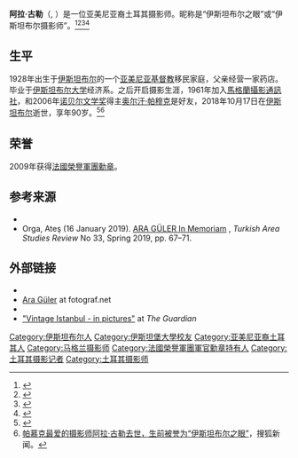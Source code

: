{{Infobox person
| name                      = 阿拉·古勒<br>Ara Güler
| image                     = Ara Guler.JPG
| image_size                =
| alt                       =
| caption                   =
| native_name               = Արա ԿիւլԷր
| birth_name                =
| birth_date                = {{Birth date|df=yes|1928|08|16}}
| birth_place               = {{TUR}}[[伊斯坦布尔|伊斯坦布尔]]
| resting_place_coordinates = <!-- {{coord|LAT|LONG|display=inline,title}} -->
| citizenship               = 
| other_names               =
| death_date                = {{Death date and age|df=yes|2018|10|17|1928|8|16}}
| death_place               = {{TUR}}[[伊斯坦布尔|伊斯坦布尔]]
| known_for                 =
| education                 =
| alma_mater                =
| employer                  =
| occupation                = [[摄影记者|摄影记者]]
| years_active              =
| home_town                 =
| title                     =
| term                      =
| spouse                    = {{marriage|Suna Güler|1984|2010|reason=died}}
| awards                    = [[法國榮譽軍團勳章|法國榮譽軍團勳章]]
| website                   = {{URL|www.araguler.com.tr}}
}}
'''阿拉·古勒'''（{{lang-en|Ara Güler}}, {{bd|1928年|8月16日|2018年|10月17日|catIdx=Güler}}）是一位亚美尼亚裔土耳其摄影师。昵称是“伊斯坦布尔之眼”或“伊斯坦布尔摄影师”。<ref>{{cite news|accessdate=18 October 2018|title='Eye of Istanbul' Ara Guler dies at 90|url=https://www.bbc.com/news/world-europe-45899844|newspaper=BBC News|date=18 October 2018|via=BBC News|archive-date=2020-11-09|archive-url=https://web.archive.org/web/20201109084757/https://www.bbc.com/news/world-europe-45899844|dead-url=no}}</ref><ref name="guardian-larson">{{cite web|first1=Vanessa H.|last1=Larson|accessdate=18 October 2018|title=Photography of Ara Güler captures a forgotten Turkey|url=https://www.theguardian.com/artanddesign/2014/feb/04/ara-guler-anatolia-exhibition-photography-turkey|date=4 February 2014|website=The Guardian|archive-date=2021-04-21|archive-url=https://web.archive.org/web/20210421100415/https://www.theguardian.com/artanddesign/2014/feb/04/ara-guler-anatolia-exhibition-photography-turkey|dead-url=no}}</ref><ref name="ag">{{Cite web |url=http://www.araguler.com.tr/ |publisher=Ara Güler |title=Ara Güler Kimdir? |language=tr |accessdate=4 December 2009 |archive-date=2021-05-23 |archive-url=https://web.archive.org/web/20210523034110/http://www.araguler.com.tr/ |dead-url=no }}</ref><ref>{{cite news|last=Kettmann|first=Steve|title=A Photo Show on a Pogrom 50 Years Ago Is Itself Attacked by a Mob|url=https://www.nytimes.com/2005/09/24/arts/extra/24pogr.html?_r=0|accessdate=23 February 2013|newspaper=The New York Times|date=25 September 2005|archive-date=2020-05-29|archive-url=https://web.archive.org/web/20200529200950/https://www.nytimes.com/2005/09/24/arts/extra/a-photo-show-on-a-pogrom-50-years-ago-is-itself-attacked-by-a-mob.html|dead-url=no}}</ref>

==生平==
1928年出生于[[伊斯坦布尔|伊斯坦布尔]]的一个[[亚美尼亚|亚美尼亚]][[基督教|基督教]]移民家庭，父亲经营一家药店。毕业于[[伊斯坦布尔大学|伊斯坦布尔大学]]经济系。之后开启摄影生涯，1961年加入[[馬格蘭攝影通訊社|馬格蘭攝影通訊社]]，和2006年[[诺贝尔文学奖|诺贝尔文学奖]]得主[[奥尔汗·帕穆克|奥尔汗·帕穆克]]是好友，2018年10月17日在[[伊斯坦布尔|伊斯坦布尔]]逝世，享年90岁。<ref name="dailysabah">{{cite news|accessdate=18 October 2018|title=Legendary Turkish photographer Ara Güler loses battle for life at 90|url=https://www.dailysabah.com/turkey/2018/10/17/legendary-turkish-photographer-ara-guler-loses-battle-for-life-at-90|newspaper=[[Daily_Sabah|Daily Sabah]]|archive-date=2018-10-18|archive-url=https://web.archive.org/web/20181018122306/https://www.dailysabah.com/turkey/2018/10/17/legendary-turkish-photographer-ara-guler-loses-battle-for-life-at-90|dead-url=no}}</ref><ref>[https://www.sohu.com/a/270118291_114988 帕慕克最爱的摄影师阿拉·古勒去世，生前被誉为“伊斯坦布尔之眼”]，搜狐新闻。</ref>

==荣誉==
2009年获得[[法國榮譽軍團勳章|法國榮譽軍團勳章]]。

==参考来源==
{{Reflist}}
* {{cite news | accessdate = 5 November 2018 | date = 1 November 2018 | work = The New York Times | url = https://www.nytimes.com/2018/11/01/opinion/orhan-pamuk-ara-guler-istanbul.html | first = Orhan | last = Pamuk | title = I Like Your Photographs Because They Are Beautiful | archive-date = 2020-11-25 | archive-url = https://web.archive.org/web/20201125023215/https://www.nytimes.com/2018/11/01/opinion/orhan-pamuk-ara-guler-istanbul.html | dead-url = no }}
*Orga, Ateş (16 January 2019). [http://batas.org.uk/wp-content/uploads/2019/04/TASR-No33.pdf ARA GÜLER In Memoriam] {{Wayback|url=http://batas.org.uk/wp-content/uploads/2019/04/TASR-No33.pdf |date=20190518125916 }}, ''Turkish Area Studies Review'' No 33, Spring 2019, pp. 67–71.

==外部链接==
* {{Official website|www.araguler.com.tr}}
* [http://www.fotograf.net/araguler/ Ara Güler] {{Wayback|url=http://www.fotograf.net/araguler/ |date=20210421224415 }} at fotograf.net
*{{YouTube|4e0NOXmtx8M|ARA GÜLER: Photojournalist}}
* [https://www.theguardian.com/travel/gallery/2011/sep/14/istanbul-city-guide-vintage-pictures "Vintage Istanbul - in pictures"] {{Wayback|url=https://www.theguardian.com/travel/gallery/2011/sep/14/istanbul-city-guide-vintage-pictures |date=20210419185229 }} at ''The Guardian''
{{Authority control}}

{{DEFAULTSORT:Guler, Ara}}
[[Category:伊斯坦布尔人|Category:伊斯坦布尔人]]
[[Category:伊斯坦堡大學校友|Category:伊斯坦堡大學校友]]
[[Category:亚美尼亚裔土耳其人|Category:亚美尼亚裔土耳其人]]
[[Category:马格兰摄影师|Category:马格兰摄影师]]
[[Category:法國榮譽軍團軍官勳章持有人|Category:法國榮譽軍團軍官勳章持有人]]
[[Category:土耳其摄影记者|Category:土耳其摄影记者]]
[[Category:土耳其摄影师|Category:土耳其摄影师]]